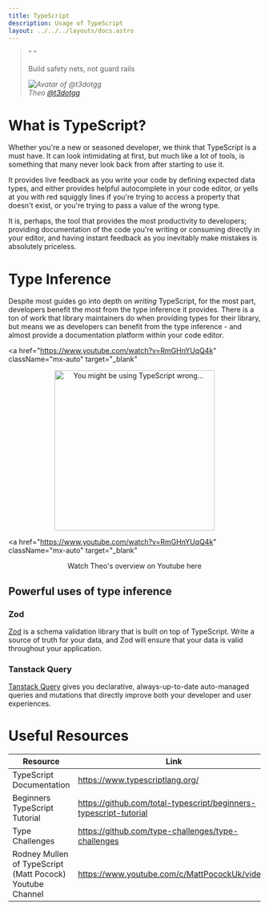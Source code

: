 ```yaml
---
title: TypeScript
description: Usage of TypeScript
layout: ../../../layouts/docs.astro
---
```


<blockquote className="w-full max-w-sm relative italic border-l-4 bg-t3-purple-100 dark:text-t3-purple-50 text-slate-900 dark:bg-slate-700 p-2 rounded-md text-sm my-3 border-neutral-500 quote">
  <div className="relative w-fit flex items-center justify-center p-1">
    <span
      className="mr-2 hidden sm:block absolute -top-1 left-0 leading-none"
      aria-hidden="true"
    >
      &ldquo;
    </span>
    <span
      className="mr-2 hidden sm:block absolute -right-1 top-7 leading-none"
      aria-hidden="true"
    >
      &ldquo;
    </span>
    <p className="mb-4">Build safety nets, not guard rails</p>
  </div>
  <cite className="flex items-center justify-end">
    <img
      alt="Avatar of @t3dotgg"
      className="w-12 mr-4 rounded-full bg-neutral-500"
      src="https://pbs.twimg.com/profile_images/1475643465069301763/FUR05HHs_400x400.jpg"
    />
    <div className="flex flex-col items-start">
      <span className="mb-1 text-sm italic font-bold">Theo</span>
      <a
        href="https://twitter.com/t3dotgg"
        target="_blank"
        rel="noopener noreferrer"
        className="text-sm"
      >
        @t3dotgg
      </a>
    </div>
  </cite>
</blockquote>

# What is TypeScript?

Whether you're a new or seasoned developer, we think that TypeScript is a must have. It can look intimidating at first, but much like a lot of tools, is something that many never look back from after starting to use it.

It provides live feedback as you write your code by defining expected data types, and either provides helpful autocomplete in your code editor, or yells at you with red squiggly lines if you're trying to access a property that doesn't exist, or you're trying to pass a value of the wrong type.

It is, perhaps, the tool that provides the most productivity to developers; providing documentation of the code you're writing or consuming directly in your editor, and having instant feedback as you inevitably make mistakes is absolutely priceless.

# Type Inference

Despite most guides go into depth on _writing_ TypeScript, for the most part, developers benefit the most from the type inference it provides. There is a ton of work that library maintainers do when providing types for their library, but means we as developers can benefit from the type inference - and almost provide a documentation platform within your code editor.

<a
  href="https://www.youtube.com/watch?v=RmGHnYUqQ4k"
  className="mx-auto"
  target="_blank"
>
  <p align="center">
    <img
      src="/images/ts_thumbnail.jpeg"
      alt="You might be using TypeScript wrong..."
      width="320"
    />
  </p>
</a>

<a
  href="https://www.youtube.com/watch?v=RmGHnYUqQ4k"
  className="mx-auto"
  target="_blank"
>
  <p align="center">Watch Theo's overview on Youtube here</p>
</a>

## Powerful uses of type inference

### Zod

[Zod](https://github.com/colinhacks/zod) is a schema validation library that is built on top of TypeScript. Write a source of truth for your data, and Zod will ensure that your data is valid throughout your application.

### Tanstack Query

[Tanstack Query](https://tanstack.com/query/v4/) gives you declarative, always-up-to-date auto-managed queries and mutations that directly improve both your developer and user experiences.

# Useful Resources

| Resource                                                  | Link                                                              |
| --------------------------------------------------------- | ----------------------------------------------------------------- |
| TypeScript Documentation                                  | https://www.typescriptlang.org/                                   |
| Beginners TypeScript Tutorial                             | https://github.com/total-typescript/beginners-typescript-tutorial |
| Type Challenges                                           | https://github.com/type-challenges/type-challenges                |
| Rodney Mullen of TypeScript (Matt Pocock) Youtube Channel | https://www.youtube.com/c/MattPocockUk/videos                     |
